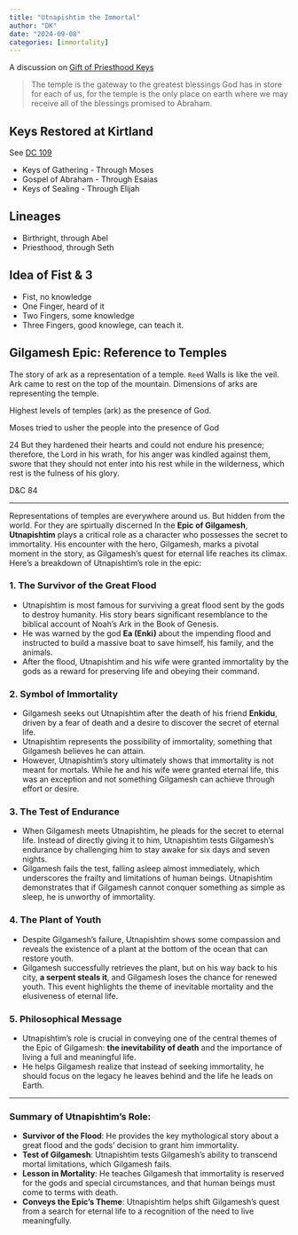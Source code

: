 ```yaml
---
title: "Utnapishtim the Immortal"
author: "DK"
date: "2024-09-08"
categories: [immortality]
---
```


A discussion on [Gift of Priesthood Keys](https://www.churchofjesuschrist.org/study/general-conference/2024/04/57nelson?lang=eng)

> The temple is the gateway to the greatest blessings God has in store for each of us, for the temple is the only place on earth where we may receive all of the blessings promised to Abraham.

## Keys Restored at Kirtland

See [DC 109](https://www.churchofjesuschrist.org/study/scriptures/dc-testament/dc/109?lang=eng)

-   Keys of Gathering - Through Moses
-   Gospel of Abraham - Through Esaias
-   Keys of Sealing - Through Elijah

## Lineages

-   Birthright, through Abel
-   Priesthood, through Seth

## Idea of Fist & 3

-   Fist, no knowledge
-   One Finger, heard of it
-   Two Fingers, some knowledge
-   Three Fingers, good knowlege, can teach it.

## Gilgamesh Epic: Reference to Temples

The story of ark as a representation of a temple. `Reed` Walls is like the veil. Ark came to rest on the top of the mountain. Dimensions of arks are representing the temple.

Highest levels of temples (ark) as the presence of God.

Moses tried to usher the people into the presence of God

24 But they hardened their hearts and could not endure his presence; therefore, the Lord in his wrath, for his anger was kindled against them, swore that they should not enter into his rest while in the wilderness, which rest is the fulness of his glory.

D&C 84

------------------------------------------------------------------------

Representations of temples are everywhere around us. But hidden from the world. For they are spirtually discerned In the **Epic of Gilgamesh**, **Utnapishtim** plays a critical role as a character who possesses the secret to immortality. His encounter with the hero, Gilgamesh, marks a pivotal moment in the story, as Gilgamesh's quest for eternal life reaches its climax. Here’s a breakdown of Utnapishtim’s role in the epic:

### 1. **The Survivor of the Great Flood**

-   Utnapishtim is most famous for surviving a great flood sent by the gods to destroy humanity. His story bears significant resemblance to the biblical account of Noah’s Ark in the Book of Genesis.
-   He was warned by the god **Ea (Enki)** about the impending flood and instructed to build a massive boat to save himself, his family, and the animals.
-   After the flood, Utnapishtim and his wife were granted immortality by the gods as a reward for preserving life and obeying their command.

### 2. **Symbol of Immortality**

-   Gilgamesh seeks out Utnapishtim after the death of his friend **Enkidu**, driven by a fear of death and a desire to discover the secret of eternal life.
-   Utnapishtim represents the possibility of immortality, something that Gilgamesh believes he can attain.
-   However, Utnapishtim’s story ultimately shows that immortality is not meant for mortals. While he and his wife were granted eternal life, this was an exception and not something Gilgamesh can achieve through effort or desire.

### 3. **The Test of Endurance**

-   When Gilgamesh meets Utnapishtim, he pleads for the secret to eternal life. Instead of directly giving it to him, Utnapishtim tests Gilgamesh’s endurance by challenging him to stay awake for six days and seven nights.
-   Gilgamesh fails the test, falling asleep almost immediately, which underscores the frailty and limitations of human beings. Utnapishtim demonstrates that if Gilgamesh cannot conquer something as simple as sleep, he is unworthy of immortality.

### 4. **The Plant of Youth**

-   Despite Gilgamesh’s failure, Utnapishtim shows some compassion and reveals the existence of a plant at the bottom of the ocean that can restore youth.
-   Gilgamesh successfully retrieves the plant, but on his way back to his city, **a serpent steals it**, and Gilgamesh loses the chance for renewed youth. This event highlights the theme of inevitable mortality and the elusiveness of eternal life.

### 5. **Philosophical Message**

-   Utnapishtim’s role is crucial in conveying one of the central themes of the Epic of Gilgamesh: **the inevitability of death** and the importance of living a full and meaningful life.
-   He helps Gilgamesh realize that instead of seeking immortality, he should focus on the legacy he leaves behind and the life he leads on Earth.

------------------------------------------------------------------------

### Summary of Utnapishtim's Role:

-   **Survivor of the Flood**: He provides the key mythological story about a great flood and the gods' decision to grant him immortality.
-   **Test of Gilgamesh**: Utnapishtim tests Gilgamesh's ability to transcend mortal limitations, which Gilgamesh fails.
-   **Lesson in Mortality**: He teaches Gilgamesh that immortality is reserved for the gods and special circumstances, and that human beings must come to terms with death.
-   **Conveys the Epic's Theme**: Utnapishtim helps shift Gilgamesh’s quest from a search for eternal life to a recognition of the need to live meaningfully.
